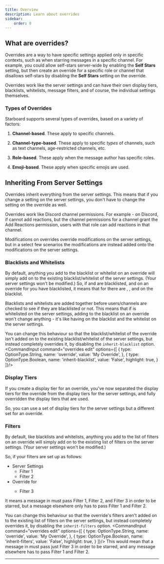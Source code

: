 ```yaml
---
title: Overview
description: Learn about overrides
sidebar:
    order: 0
---
```



## What are overrides?

Overrides are a way to have specific settings applied only in specific contexts, such as when starring messages in a specific channel.
For example, you could allow self-stars server-wide by enabling the **Self Stars** setting, but then create an override for a specific role or channel that disallows self-stars by disabling the **Self Stars** setting on the override.

Overrides work like the server settings and can have their own display tiers, blacklists, whitelists, message filters, and of course, the individual settings themselves.

### Types of Overrides

Starboard supports several types of overrides, based on a variety of factors:

1.  **Channel-based**.  These apply to specific channels.

2.  **Channel-type-based**.  These apply to specific *types* of channels, such as text channels, age-restricted channels, etc.

3.  **Role-based**.  These apply when the message author has specific roles.

4.  **Emoji-based**.  These apply when specific emojis are used.

## Inheriting From Server Settings

Overrides inherit everything from the server settings. This means that if you change a setting on the server settings, you don't have to change the setting on the override as well.

<Aside type="tip">
    Overrides work like Discord channel permissions. For example - on Discord, if <InlineMention name="@everyone"/> cannot add reactions, but the channel permissions for a channel grant <InlineMention name="@Role"/> the Add Reactions permission, users with that role can add reactions in that channel.
</Aside>


Modifications on overrides override modifications on the server settings, but in a select few scenarios the modifications are instead added onto the modifications on the server settings.

### Blacklists and Whitelists
By default, anything you add to the blacklist or whitelist on an override will simply add on to the existing blacklist/whitelist of the server settings. (Your server settings won't be modified.)
So, if <InlineMention name="@user1"/> and <InlineMention name="@Role 1"/> are blacklisted, and on an override for <InlineMention name="#channel-1"/> you have <InlineMention name="@user2"/> blacklisted, it means that for <InlineMention name="#channel-1"/> there are <InlineMention name="@user1"/>, <InlineMention name="@Role 1"/>, and <InlineMention name="@user2"/> on the blacklist.

Blacklists and whitelists are added together before users/channels are checked to see if they are blacklisted or not.
This means that if <InlineMention name="@user1"/> is whitelisted on the server settings, adding <InlineMention name="@user1"/> to the blacklist on an override won't change anything - it's like having <InlineMention name="@user1"/> on the blacklist and the whitelist on the server settings.

You can change this behaviour so that the blacklist/whitelist of the override isn't added on to the existing blacklist/whitelist of the server settings, but instead completely overrides it, by disabling the `inherit-blacklist` option.
<CommandInput command="overrides edit" options={[
    {
        type: OptionType.String,
        name: 'override',
        value: 'My Override',
    },
    {
        type: OptionType.Boolean,
        name: 'inherit-blacklist',
        value: 'False',
        highlight: true,
    }
]}/>

### Display Tiers
If you create a display tier for an override, you've now separated the display tiers for the override from the display tiers for the server settings, and fully overridden the display tiers that are used.

So, you can use a set of display tiers for the server settings but a different set for an override.

### Filters
By default, like blacklists and whitelists, anything you add to the list of filters on an override will simply add on to the existing list of filters on the server settings. (Your server settings won't be modified.)

So, if your filters are set up as follows:
- Server Settings
    - Filter 1
    - Filter 2
- Override for <InlineMention name="#channel-1"/> 
    - Filter 3

It means a message in <InlineMention name="#channel-1"/> must pass Filter 1, Filter 2, and Filter 3 in order to be starred, but a message elsewhere only has to pass Filter 1 and Filter 2.

You can change this behaviour so that the override's filters aren't added on to the existing list of filters on the server settings, but instead completely overrides it, by disabling the `inherit-filters` option.
<CommandInput command="overrides edit" options={[
    {
        type: OptionType.String,
        name: 'override',
        value: 'My Override',
    },
    {
        type: OptionType.Boolean,
        name: 'inherit-filters',
        value: 'False',
        highlight: true,
    }
]}/>
This would mean that a message in <InlineMention name="#channel-1"/> must pass just Filter 3 in order to be starred, and any message elsewhere has to pass Filter 1 and Filter 2.

---

<CardGrid>
	<LinkCard title="Channel-Based Overrides" href="/docs/overrides/channel-based"/>
    <LinkCard title="Channel-Type-Based Overrides" href="/docs/overrides/channel-type-based"/>
    <LinkCard title="Role-Based Overrides" href="/docs/overrides/role-based"/>
    <LinkCard title="Emoji-Based Overrides" href="/docs/overrides/emoji-based"/>
</CardGrid>

